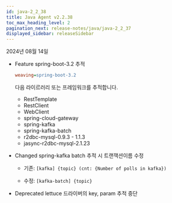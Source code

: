 ```yaml
---
id: java-2_2_38
title: Java Agent v2.2.38
toc_max_heading_level: 2
pagination_next: release-notes/java/java-2_2_37
displayed_sidebar: releaseSidebar
---
```


2024년 08월 14일

- <Status priority='1'>Feature</Status> spring-boot-3.2 추적

  ```ini title="whatap.conf"
  weaving=spring-boot-3.2
  ```

  다음 라이르러리 또는 프레임워크를 추적합니다.

  - RestTemplate
  - RestClient
  - WebClient
  - spring-cloud-gateway
  - spring-kafka
  - spring-kafka-batch
  - r2dbc-mysql-0.9.3 - 1.1.3
  - jasync-r2dbc-mysql-2.1.23

- <Status priority='1'>Changed</Status> spring-kafka batch 추적 시 트랜잭션이름 수정

  - 기존: `[kafka] {topic} (cnt: {Number of polls in kafka})`

  - 수정: `[kafka-batch] {topic}`

- <Status priority='1'>Deprecated</Status> lettuce 드라이버의 key, param 추적 중단


<DownloadJava ver="2.2.38" />